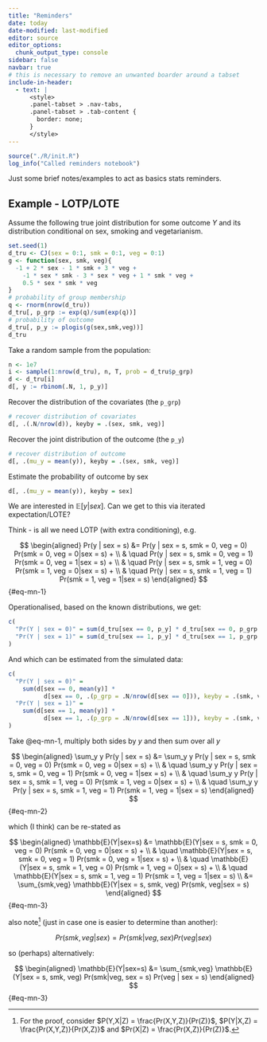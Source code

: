 ```yaml
---
title: "Reminders"
date: today
date-modified: last-modified
editor: source
editor_options: 
  chunk_output_type: console
sidebar: false
navbar: true
# this is necessary to remove an unwanted boarder around a tabset
include-in-header:
  - text: |
      <style>
      .panel-tabset > .nav-tabs,
      .panel-tabset > .tab-content {
        border: none;
      }
      </style>
---
```


```r
source("./R/init.R")
log_info("Called reminders notebook")
```

Just some brief notes/examples to act as basics stats reminders.

## Example - LOTP/LOTE

Assume the following true joint distribution for some outcome $Y$ and its distribution conditional on sex, smoking and vegetarianism.

```r
set.seed(1)
d_tru <- CJ(sex = 0:1, smk = 0:1, veg = 0:1)
g <- function(sex, smk, veg){
  -1 + 2 * sex - 1 * smk + 3 * veg +
    -1 * sex * smk - 3 * sex * veg + 1 * smk * veg +
    0.5 * sex * smk * veg
}
# probability of group membership
q <- rnorm(nrow(d_tru))
d_tru[, p_grp := exp(q)/sum(exp(q))]
# probability of outcome
d_tru[, p_y := plogis(g(sex,smk,veg))]
d_tru
```

Take a random sample from the population:

```r
n <- 1e7
i <- sample(1:nrow(d_tru), n, T, prob = d_tru$p_grp)
d <- d_tru[i]
d[, y := rbinom(.N, 1, p_y)]
```

Recover the distribution of the covariates (the `p_grp`)

```r
# recover distribution of covariates
d[, .(.N/nrow(d)), keyby = .(sex, smk, veg)]
```

Recover the joint distribution of the outcome (the `p_y`)

```r
# recover distribution of outcome
d[, .(mu_y = mean(y)), keyby = .(sex, smk, veg)]
```

Estimate the probability of outcome by sex

```r
d[, .(mu_y = mean(y)), keyby = sex]
```

We are interested in $\mathbb{E}[y | sex]$.
Can we get to this via iterated expectation/LOTE?

Think - is all we need LOTP (with extra conditioning), e.g.

$$
\begin{aligned}
Pr(y | sex = s) &= Pr(y | sex = s, smk = 0, veg = 0) Pr(smk = 0, veg = 0|sex = s) + \\
 & \quad Pr(y | sex = s, smk = 0, veg = 1) Pr(smk = 0, veg = 1|sex = s) + \\
 & \quad Pr(y | sex = s, smk = 1, veg = 0) Pr(smk = 1, veg = 0|sex = s) + \\
 & \quad Pr(y | sex = s, smk = 1, veg = 1) Pr(smk = 1, veg = 1|sex = s) 
\end{aligned}
$$ {#eq-mn-1}

Operationalised, based on the known distributions, we get:

```r
c(
  "Pr(Y | sex = 0)" = sum(d_tru[sex == 0, p_y] * d_tru[sex == 0, p_grp / sum(p_grp)] ),
  "Pr(Y | sex = 1)" = sum(d_tru[sex == 1, p_y] * d_tru[sex == 1, p_grp / sum(p_grp)] )
)
```

And which can be estimated from the simulated data:

```r
c(
  "Pr(Y | sex = 0)" = 
    sum(d[sex == 0, mean(y)] * 
          d[sex == 0, .(p_grp = .N/nrow(d[sex == 0])), keyby = .(smk, veg)]$p_grp ),
  "Pr(Y | sex = 1)" = 
    sum(d[sex == 1, mean(y)] * 
          d[sex == 1, .(p_grp = .N/nrow(d[sex == 1])), keyby = .(smk, veg)]$p_grp)
)
```

Take @eq-mn-1, multiply both sides by $y$ and then sum over all $y$

$$
\begin{aligned}
\sum_y y Pr(y | sex = s) &= \sum_y y Pr(y | sex = s, smk = 0, veg = 0) Pr(smk = 0, veg = 0|sex = s) + \\
& \quad \sum_y y Pr(y | sex = s, smk = 0, veg = 1) Pr(smk = 0, veg = 1|sex = s) + \\
& \quad \sum_y y Pr(y | sex = s, smk = 1, veg = 0) Pr(smk = 1, veg = 0|sex = s) + \\
& \quad \sum_y y Pr(y | sex = s, smk = 1, veg = 1) Pr(smk = 1, veg = 1|sex = s)  
\end{aligned} 
$$ {#eq-mn-2}

which (I think) can be re-stated as

$$
\begin{aligned}
\mathbb{E}(Y|sex=s) &= \mathbb{E}(Y|sex = s, smk = 0, veg = 0) Pr(smk = 0, veg = 0|sex = s) + \\
& \quad \mathbb{E}(Y|sex = s, smk = 0, veg = 1)  Pr(smk = 0, veg = 1|sex = s)  + \\
& \quad \mathbb{E}(Y|sex = s, smk = 1, veg = 0)  Pr(smk = 1, veg = 0|sex = s)  + \\
& \quad \mathbb{E}(Y|sex = s, smk = 1, veg = 1)  Pr(smk = 1, veg = 1|sex = s)  \\
&= \sum_{smk,veg} \mathbb{E}(Y|sex = s, smk, veg) Pr(smk, veg|sex = s)
\end{aligned} 
$$ {#eq-mn-3}

also note^[For the proof, consider $P(Y,X|Z) = \frac{Pr(X,Y,Z)}{Pr(Z)}$, $P(Y|X,Z) = \frac{Pr(X,Y,Z)}{Pr(X,Z)}$ and $Pr(X|Z) = \frac{Pr(X,Z)}{Pr(Z)}$.] (just in case one is easier to determine than another):

$$
Pr(smk, veg|sex) = Pr(smk|veg, sex) Pr(veg | sex)
$$

so (perhaps) alternatively:

$$
\begin{aligned}
\mathbb{E}(Y|sex=s) &= \sum_{smk,veg} \mathbb{E}(Y|sex = s, smk, veg) Pr(smk|veg, sex = s) Pr(veg | sex = s)
\end{aligned} 
$$ {#eq-mn-3}




